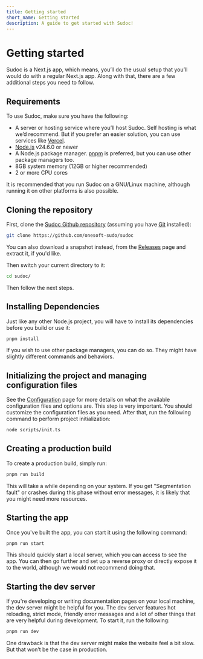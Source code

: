 ```yaml
---
title: Getting started
short_name: Getting started
description: A guide to get started with Sudoc!
---
```


# Getting started

Sudoc is a Next.js app, which means, you&rsquo;ll do the usual setup that you&rsquo;ll would do with a regular Next.js app.
Along with that, there are a few additional steps you need to follow.

## Requirements

To use Sudoc, make sure you have the following:

* A server or hosting service where you&rsquo;ll host Sudoc. Self hosting is what we&rsquo;d recommend. But if you prefer an easier solution, you can use services like [Vercel](https://vercel.com).
* [Node.js](https://nodejs.org) v24.6.0 or newer
* A Node.js package manager. [pnpm](https://pnpm.io) is preferred, but you can use other package managers too.
* 8GB system memory (12GB or higher recommended)
* 2 or more CPU cores

It is recommended that you run Sudoc on a GNU/Linux machine, although running it on other platforms is also possible.

## Cloning the repository

First, clone the [Sudoc Github repository](https://github.com/onesoft-sudo/sudoc) (assuming you have [Git](https://git-scm.com) installed):

```bash
git clone https://github.com/onesoft-sudo/sudoc
```

You can also download a snapshot instead, from the [Releases](https://github.com/onesoft-sudo/sudoc/releases) page and extract it, if you'd like.

Then switch your current directory to it:

```bash
cd sudoc/
```

Then follow the next steps.

## Installing Dependencies

Just like any other Node.js project, you will have to install its dependencies before you build or use it:

```bash
pnpm install
```

If you wish to use other package managers, you can do so. They might have slightly different commands and behaviors.

## Initializing the project and managing configuration files

See the [Configuration](/configuration) page for more details on what the available configuration files and options are. This step is very important. 
You should customize the configuration files as you need. After that, run the following command to perform project initialization:

```bash
node scripts/init.ts
```

## Creating a production build

To create a production build, simply run:

```bash
pnpm run build
```

This will take a while depending on your system. If you get "Segmentation fault" or crashes during this phase without error messages,
it is likely that you might need more resources.

## Starting the app

Once you've built the app, you can start it using the following command:

```bash
pnpm run start
```

This should quickly start a local server, which you can access to see the app. You can then go further and set up a reverse proxy or directly expose it to the world,
although we would not recommend doing that.

## Starting the dev server

If you're developing or writing documentation pages on your local machine, the dev server might be helpful for you.
The dev server features hot reloading, strict mode, friendly error messages and a lot of other things that are very helpful during development.
To start it, run the following:

```bash
pnpm run dev
```

One drawback is that the dev server might make the website feel a bit slow. But that won&rsquo;t be the case in production.
